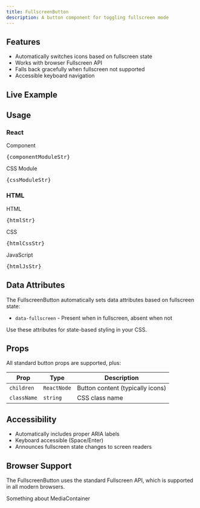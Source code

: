 ```yaml
---
title: FullscreenButton
description: A button component for toggling fullscreen mode
---
```



## Features

- Automatically switches icons based on fullscreen state
- Works with browser Fullscreen API
- Falls back gracefully when fullscreen not supported
- Accessible keyboard navigation

## Live Example

<FullscreenButtonDemo client:load />

## Usage

### React
Component
<pre>{componentModuleStr}</pre>
CSS Module
<pre>{cssModuleStr}</pre>

### HTML
HTML
<pre>{htmlStr}</pre>
CSS
<pre>{htmlCssStr}</pre>
JavaScript
<pre>{htmlJsStr}</pre>


## Data Attributes

The FullscreenButton automatically sets data attributes based on fullscreen state:

- `data-fullscreen` - Present when in fullscreen, absent when not

Use these attributes for state-based styling in your CSS.

## Props

All standard button props are supported, plus:

| Prop | Type | Description |
|------|------|-------------|
| `children` | `ReactNode` | Button content (typically icons) |
| `className` | `string` | CSS class name |

## Accessibility

- Automatically includes proper ARIA labels
- Keyboard accessible (Space/Enter)
- Announces fullscreen state changes to screen readers

## Browser Support

The FullscreenButton uses the standard Fullscreen API, which is supported in all modern browsers.

Something about MediaContainer
